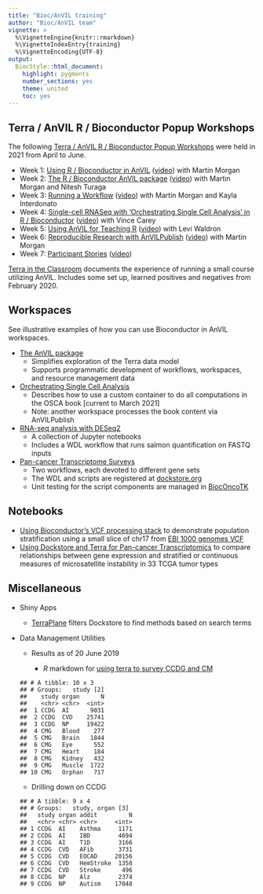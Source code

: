 ```yaml
---
title: "Bioc/AnVIL training"
author: "Bioc/AnVIL team"
vignette: >
  %\VignetteEngine{knitr::rmarkdown}
  %\VignetteIndexEntry{training}
  %\VignetteEncoding{UTF-8}
output:
  BiocStyle::html_document:
    highlight: pygments
    number_sections: yes
    theme: united
    toc: yes
---
```


## Terra / AnVIL R / Bioconductor Popup Workshops 

The following [Terra / AnVIL R / Bioconductor Popup Workshops](https://t.co/mf2ztLNFVe)
were held in 2021 from April to June.

- Week 1: [Using R / Bioconductor in AnVIL](https://docs.google.com/document/d/18aNzWpt55I-dni9l0IZTB2G3oDOU4X07PyKGXFGyb40/edit)
  ([video](https://www.youtube.com/watch?v=8Ccj__2GqJ4)) with Martin Morgan
- Week 2: [The R / Bioconductor AnVIL package](https://docs.google.com/document/d/1OnwhuzEtmn7urpcuJmTj8V_PT84BFt0sWMjohzU7F-0/edit)
  ([video](https://www.youtube.com/watch?v=DO6RjmGjIZA)) with Martin Morgan and Nitesh Turaga
- Week 3: [Running a Workflow](https://docs.google.com/document/d/1qe_Fleh6qmXrQZn9zizptFPEzcWu5OszgXHuo4xzyFs/edit)
  ([video](https://www.youtube.com/watch?v=CT82tcJTA0c)) with Martin Morgan and Kayla Interdonato
- Week 4: [Single-cell RNASeq with 'Orchestrating Single Cell Analysis' in R / Bioconductor](https://docs.google.com/document/d/1xG_r7tcAy0RJm-ONI8uFHHHgNehd99hebUESSGQXAF4/edit)
  ([video](https://www.youtube.com/watch?v=0LfpVe-MmGE)) with Vince Carey
- Week 5: [Using AnVIL for Teaching R](https://docs.google.com/document/d/1fNNn3kleLrZLiXHsaUz7z2Et3kZ-IpIcBTlYzCYmscI/edit)
  ([video](https://www.youtube.com/watch?v=U28gdlVg958)) with Levi Waldron
- Week 6: [Reproducible Research with AnVILPublish](https://docs.google.com/document/d/1KfAeZ4Tmg45AibOF8nugt7FnOo_KK6YFCTm13qYqoBI/edit)
  ([video](https://www.youtube.com/watch?v=19upPoqNpx0)) with Martin Morgan
- Week 7: [Participant Stories](https://docs.google.com/document/d/1VCf1aOjW8BSrPO8Sf5m5rILWUYGdvdZNkZ0RwqVrkxs/edit)
  ([video](https://www.youtube.com/watch?v=77_keFofsu8))

[Terra in the Classroom](https://docs.google.com/presentation/d/1AvEt6UIIx-G5eTe4hlfkGOYsUcSQrKx8ySlnnfg7XH8/edit?usp=sharing)
documents the experience of running a small course utilizing AnVIL. Includes some set up,
learned positives and negatives from February 2020.

## Workspaces 

See illustrative examples of how you can use Bioconductor in AnVIL workspaces.

- [The AnVIL package](https://app.terra.bio/#workspaces/bioconductor-rpci-anvil/Bioconductor-Package-AnVIL)
    - Simplifies exploration of the Terra data model
    - Supports programmatic development of workflows, workspaces, and resource management data
- [Orchestrating Single Cell Analysis](https://app.terra.bio/#workspaces/use-strides/Bioconductor-Workshop-OSCA-3-12)
    - Describes how to use a custom container to do all computations in the OSCA book [current to March 2021]
    - Note: another workspace processes the book content via AnVILPublish
- [RNA-seq analysis with DESeq2](https://app.terra.bio/#workspaces/bioconductor-rpci-anvil/Bioconductor-Workflow-DESeq2)
    - A collection of Jupyter notebooks
    - Includes a WDL workflow that runs salmon quantification on FASTQ inputs
- [Pan-cancer Transcriptome Surveys](https://app.terra.bio/#workspaces/landmarkanvil2/pancan_tx_public)
    - Two workflows, each devoted to different gene sets
    - The WDL and scripts are registered at [dockstore.org](https://dockstore.org/workflows/github.com/vjcitn/BiocOncoTK/msireg1:master?tab=info)
    - Unit testing for the script components are managed in [BiocOncoTK](https://github.com/vjcitn/BiocOncoTK/blob/master/tests/testthat/test_dockstore_scripts.R)

## Notebooks

- [Using Bioconductor's VCF processing stack](https://nbviewer.jupyter.org/github/vjcitn/terravar/blob/master/Tiny%20population%20stratification%20display.ipynb) to demonstrate population stratification using a small slice of chr17 from [EBI 1000 genomes VCF](http://ftp.1000genomes.ebi.ac.uk/vol1/ftp/data_collections/1000_genomes_project/release/20190312_biallelic_SNV_and_INDEL/20190312_biallelic_SNV_and_INDEL_README.txt)
- [Using Dockstore and Terra for Pan-cancer Transcriptomics](https://nbviewer.jupyter.org/github/vjcitn/terravar/blob/master/trimmedMondaySep16.ipynb) to compare relationships between gene expression and stratified or continuous measures of microsatellite instability in 33 TCGA tumor types

## Miscellaneous

- Shiny Apps
    - [TerraPlane](https://github.com/shwetagopaul92/TerraPlane) filters Dockstore to find methods
      based on search terms
- Data Management Utilities

	- Results as of 20 June 2019

      - _R_ markdown for [using terra to survey CCDG and
          CM](resources/basicData.Rmd)

  ```
  ## # A tibble: 10 x 3
  ## # Groups:   study [2]
  ##    study organ      N
  ##    <chr> <chr>  <int>
  ##  1 CCDG  AI      9031
  ##  2 CCDG  CVD    25741
  ##  3 CCDG  NP     19422
  ##  4 CMG   Blood    277
  ##  5 CMG   Brain   1844
  ##  6 CMG   Eye      552
  ##  7 CMG   Heart    184
  ##  8 CMG   Kidney   432
  ##  9 CMG   Muscle  1722
  ## 10 CMG   Orphan   717
  ```

	- Drilling down on CCDG
  ```
  ## # A tibble: 9 x 4
  ## # Groups:   study, organ [3]
  ##   study organ addit         N
  ##   <chr> <chr> <chr>     <int>
  ## 1 CCDG  AI    Asthma     1171
  ## 2 CCDG  AI    IBD        4694
  ## 3 CCDG  AI    T1D        3166
  ## 4 CCDG  CVD   AFib       3731
  ## 5 CCDG  CVD   EOCAD     20156
  ## 6 CCDG  CVD   HemStroke  1358
  ## 7 CCDG  CVD   Stroke      496
  ## 8 CCDG  NP    Alz        2374
  ## 9 CCDG  NP    Autism    17048
  ```
